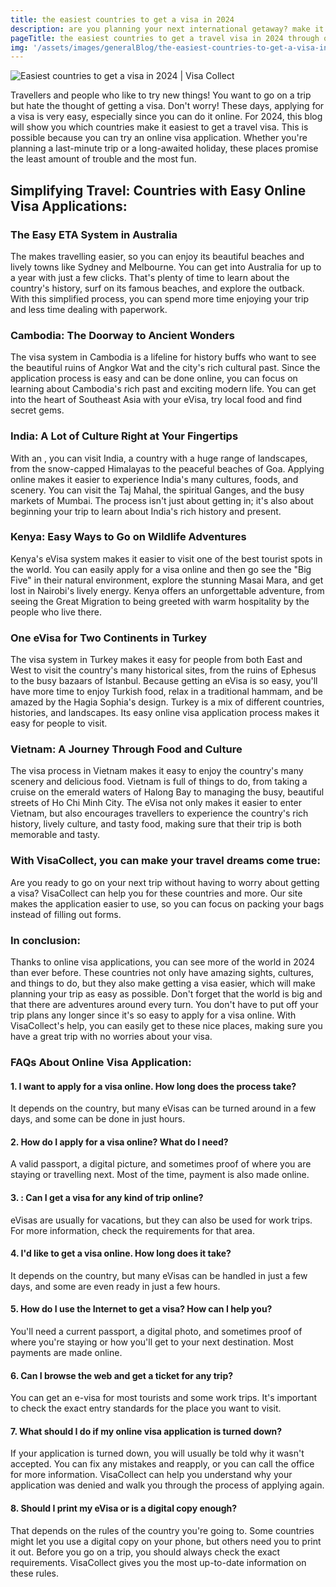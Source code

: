 ```yaml
---
title: the easiest countries to get a visa in 2024
description: are you planning your next international getaway? make it stress-free by exploring the easiest countries to get visas in 2024 with visa collect
pageTitle: the easiest countries to get a travel visa in 2024 through online visa applications
img: '/assets/images/generalBlog/the-easiest-countries-to-get-a-visa-in-2024.webp'
---
```


<BlogContentHero className="mt-0">
  <img
    src="/assets/images/generalBlog/the-easiest-countries-to-get-a-visa-in-2024.webp"
    alt="Easiest countries to get a visa in 2024 | Visa Collect"
  />
</BlogContentHero>

Travellers and people who like to try new things! You want to go on a trip but hate the thought of getting a visa. Don't worry! These days, applying for a visa is very easy, especially since you can do it online. For 2024, this blog will show you which countries make it easiest to get a travel visa. This is possible because you can try an online visa application. Whether you're planning a last-minute trip or a long-awaited holiday, these places promise the least amount of trouble and the most fun.

## Simplifying Travel: Countries with Easy Online Visa Applications:

### The Easy ETA System in Australia

The <LinkText href="/au" text="Electronic Travel Authorization (ETA) in Australia"/> makes travelling easier, so you can enjoy its beautiful beaches and lively towns like Sydney and Melbourne. You can get into Australia for up to a year with just a few clicks. That's plenty of time to learn about the country's history, surf on its famous beaches, and explore the outback. With this simplified process, you can spend more time enjoying your trip and less time dealing with paperwork.

### Cambodia: The Doorway to Ancient Wonders

The visa system in Cambodia is a lifeline for history buffs who want to see the beautiful ruins of Angkor Wat and the city's rich cultural past. Since the application process is easy and can be done online, you can focus on learning about Cambodia's rich past and exciting modern life. You can get into the heart of Southeast Asia with your eVisa, try local food and find secret gems.

### India: A Lot of Culture Right at Your Fingertips

With an <LinkText href="/in" text="Indian eVisa"/> , you can visit India, a country with a huge range of landscapes, from the snow-capped Himalayas to the peaceful beaches of Goa. Applying online makes it easier to experience India's many cultures, foods, and scenery. You can visit the Taj Mahal, the spiritual Ganges, and the busy markets of Mumbai. The process isn't just about getting in; it's also about beginning your trip to learn about India's rich history and present.

### Kenya: Easy Ways to Go on Wildlife Adventures

Kenya's eVisa system makes it easier to visit one of the best tourist spots in the world. You can easily apply for a visa online and then go see the "Big Five" in their natural environment, explore the stunning Masai Mara, and get lost in Nairobi's lively energy. Kenya offers an unforgettable adventure, from seeing the Great Migration to being greeted with warm hospitality by the people who live there.

### One eVisa for Two Continents in Turkey

The visa system in Turkey makes it easy for people from both East and West to visit the country's many historical sites, from the ruins of Ephesus to the busy bazaars of Istanbul. Because getting an eVisa is so easy, you'll have more time to enjoy Turkish food, relax in a traditional hammam, and be amazed by the Hagia Sophia's design. Turkey is a mix of different countries, histories, and landscapes. Its easy online visa application process makes it easy for people to visit.

### Vietnam: A Journey Through Food and Culture

The visa process in Vietnam makes it easy to enjoy the country's many scenery and delicious food. Vietnam is full of things to do, from taking a cruise on the emerald waters of Halong Bay to managing the busy, beautiful streets of Ho Chi Minh City. The eVisa not only makes it easier to enter Vietnam, but also encourages travellers to experience the country's rich history, lively culture, and tasty food, making sure that their trip is both memorable and tasty.

### With VisaCollect, you can make your travel dreams come true:

Are you ready to go on your next trip without having to worry about getting a visa? VisaCollect can help you <LinkText href="/" text="apply for visa online"/> for these countries and more. Our site makes the application easier to use, so you can focus on packing your bags instead of filling out forms.

### In conclusion:

Thanks to online visa applications, you can see more of the world in 2024 than ever before. These countries not only have amazing sights, cultures, and things to do, but they also make getting a visa easier, which will make planning your trip as easy as possible. Don't forget that the world is big and that there are adventures around every turn. You don't have to put off your trip plans any longer since it's so easy to apply for a visa online. With VisaCollect's help, you can easily get to these nice places, making sure you have a great trip with no worries about your visa.

### FAQs About Online Visa Application:

#### 1. I want to apply for a visa online. How long does the process take?

It depends on the country, but many eVisas can be turned around in a few days, and some can be done in just hours.

#### 2. How do I apply for a visa online? What do I need?

A valid passport, a digital picture, and sometimes proof of where you are staying or travelling next. Most of the time, payment is also made online.

#### 3. : Can I get a visa for any kind of trip online?

eVisas are usually for vacations, but they can also be used for work trips. For more information, check the requirements for that area.

#### 4. I'd like to get a visa online. How long does it take?

It depends on the country, but many eVisas can be handled in just a few days, and some are even ready in just a few hours.

#### 5. How do I use the Internet to get a visa? How can I help you?

You'll need a current passport, a digital photo, and sometimes proof of where you're staying or how you'll get to your next destination. Most payments are made online.

#### 6. Can I browse the web and get a ticket for any trip?

You can get an e-visa for most tourists and some work trips. It's important to check the exact entry standards for the place you want to visit.

#### 7. What should I do if my online visa application is turned down?

If your application is turned down, you will usually be told why it wasn't accepted. You can fix any mistakes and reapply, or you can call the office for more information. VisaCollect can help you understand why your application was denied and walk you through the process of applying again.

#### 8. Should I print my eVisa or is a digital copy enough?

That depends on the rules of the country you're going to. Some countries might let you use a digital copy on your phone, but others need you to print it out. Before you go on a trip, you should always check the exact requirements. VisaCollect gives you the most up-to-date information on these rules.
